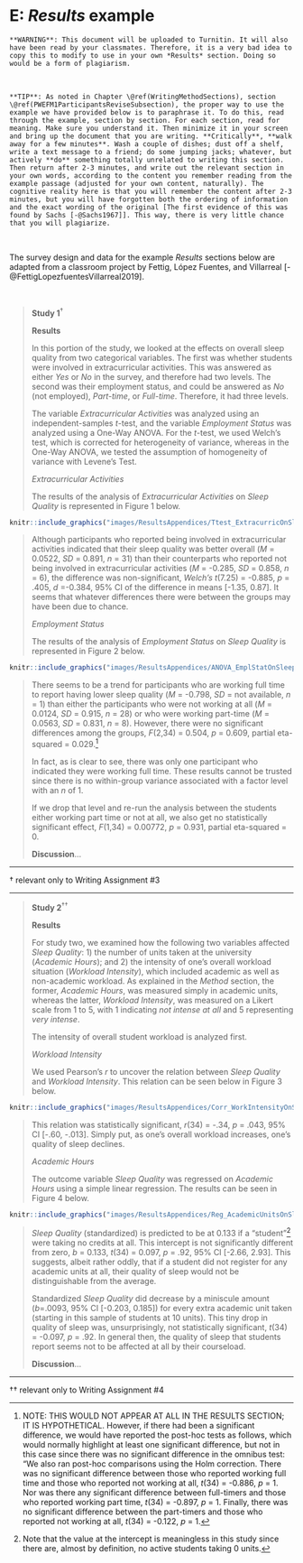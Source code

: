 # E: *Results* example {-}

```block2
**WARNING**: This document will be uploaded to Turnitin. It will also have been read by your classmates. Therefore, it is a very bad idea to copy this to modify to use in your own *Results* section. Doing so would be a form of plagiarism. 
```

<br/>

```block2
**TIP**: As noted in Chapter \@ref(WritingMethodSections), section \@ref(PWEFM1ParticipantsReviseSubsection), the proper way to use the example we have provided below is to paraphrase it. To do this, read through the example, section by section. For each section, read for meaning. Make sure you understand it. Then minimize it in your screen and bring up the document that you are writing. **Critically**, **walk away for a few minutes**. Wash a couple of dishes; dust off a shelf, write a text message to a friend; do some jumping jacks; whatever, but actively **do** something totally unrelated to writing this section. Then return after 2-3 minutes, and write out the relevant section in your own words, according to the content you remember reading from the example passage (adjusted for your own content, naturally). The cognitive reality here is that you will remember the content after 2-3 minutes, but you will have forgotten both the ordering of information and the exact wording of the original [The first evidence of this was found by Sachs [-@Sachs1967]]. This way, there is very little chance that you will plagiarize.
```

<br/>

The survey design and data for the example *Results* sections below are adapted from a classroom project by Fettig, López Fuentes, and Villarreal [-@FettigLopezfuentesVillarreal2019].

<br/>

>**Study 1**$^{\dagger}$
>
>**Results**
>
>In this portion of the study, we looked at the effects on overall sleep quality from two categorical variables. The first was whether students were involved in extracurricular activities. This was answered as either *Yes* or *No* in the survey, and therefore had two levels. The second was their employment status, and could be answered as *No* (not employed), *Part-time*, or *Full-time*. Therefore, it had three levels.
>
>The variable *Extracurricular Activities* was analyzed using an independent-samples *t*-test, and the variable *Employment Status* was analyzed using a One-Way ANOVA. For the *t*-test, we used Welch's test, which is corrected for heterogeneity of variance, whereas in the One-Way ANOVA, we tested the assumption of homogeneity of variance with Levene's Test.
>
>*Extracurricular Activities*
>
>The results of the analysis of *Extracurricular Activities* on *Sleep Quality* is represented in Figure 1 below.
>
>
```r
knitr::include_graphics("images/ResultsAppendices/Ttest_ExtracurricOnSleepQual.png")
```
>
>
>Although participants who reported being involved in extracurricular activities indicated that their sleep quality was better overall (*M* = 0.0522, *SD* = 0.891, *n* = 31) than their counterparts who reported not being involved in extracurricular activities (*M* = -0.285, *SD* = 0.858, *n* = 6), the difference was non-significant, *Welch's* *t*(7.25) = -0.885, *p* = .405, *d* =-0.384, 95% CI of the difference in means [-1.35, 0.87]. It seems that whatever differences there were between the groups may have been due to chance.
>
>*Employment Status*
>
>The results of the analysis of *Employment Status* on *Sleep Quality* is represented in Figure 2 below.
>
>
```r
knitr::include_graphics("images/ResultsAppendices/ANOVA_EmplStatOnSleepQual.png")
```
>
>
>There seems to be a trend for participants who are working full time to report having lower sleep quality (*M* = -0.798, *SD* = not available, *n* = 1) than either the participants who were not working at all (*M* = 0.0124, *SD* = 0.915, *n* = 28) or who were working part-time (*M* = 0.0563, *SD* = 0.831, *n* = 8). However, there were no significant differences among the groups, *F*(2,34) = 0.504, *p* = 0.609, partial eta-squared = 0.029.^[NOTE: THIS WOULD NOT APPEAR AT ALL IN THE RESULTS SECTION; IT IS HYPOTHETICAL. However, if there had been a significant difference, we would have reported the post-hoc tests as follows, which would normally highlight at least one significant difference, but not in this case since there was no significant difference in the omnibus test: "We also ran post-hoc comparisons using the Holm correction. There was no significant difference between those who reported working full time and those who reported not working at all, *t*(34) = -0.886, *p* = 1. Nor was there any significant difference between full-timers and those who reported working part time, *t*(34) = -0.897, *p* = 1. Finally, there was no significant difference between the part-timers and those who reported not working at all, *t*(34) = -0.122, *p* = 1.]
>
>In fact, as is clear to see, there was only one participant who indicated they were working full time. These results cannot be trusted since there is no within-group variance associated with a factor level with an *n* of 1.
>
>If we drop that level and re-run the analysis between the students either working part time or not at all, we also get no statistically significant effect, *F*(1,34) = 0.00772, *p* = 0.931, partial eta-squared = 0.
>
>**Discussion**...

---

$\dagger$ relevant only to Writing Assignment #3  

---

>**Study 2**$^{\dagger\dagger}$
>
>**Results**
>
>For study two, we examined how the following two variables affected *Sleep Quality*: 1) the number of units taken at the university (*Academic Hours*); and 2) the intensity of one's overall workload situation (*Workload Intensity*), which included academic as well as non-academic workload. As explained in the *Method* section, the former, *Academic Hours*, was measured simply in academic units, whereas the latter, *Workload Intensity*, was measured on a Likert scale from 1 to 5, with 1 indicating *not intense at all* and 5 representing *very intense*.
>
>The intensity of overall student workload is analyzed first.
>
>*Workload Intensity*
>
>We used Pearson's *r* to uncover the relation between *Sleep Quality* and *Workload Intensity*. This relation can be seen below in Figure 3 below.
>
>

```r
knitr::include_graphics("images/ResultsAppendices/Corr_WorkIntensityOnSleepQual.png")
```
>
>This relation was statistically significant, *r*(34) = -.34, *p* = .043, 95% CI [-.60, -.013]. Simply put, as one's overall workload increases, one's quality of sleep declines. 
>
>*Academic Hours*
>
>The outcome variable *Sleep Quality* was regressed on *Academic Hours* using a simple linear regression. The results can be seen in Figure 4 below.
>
>

```r
knitr::include_graphics("images/ResultsAppendices/Reg_AcademicUnitsOnSleepQual.png")
```
>
>*Sleep Quality* (standardized) is predicted to be at 0.133 if a "student"^[Note that the value at the intercept is meaningless in this study since there are, almost by definition, no active students taking 0 units.] were taking no credits at all. This intercept is not significantly different from zero, *b* = 0.133, *t*(34) = 0.097, *p* = .92, 95% CI [-2.66, 2.93]. This suggests, albeit rather oddly, that if a student did not register for any academic units at all, their quality of sleep would not be distinguishable from the average.
>
>Standardized *Sleep Quality* did decrease by a miniscule amount (*b*=.0093, 95% CI [-0.203, 0.185]) for every extra academic unit taken (starting in this sample of students at 10 units). This tiny drop in quality of sleep was, unsurprisingly, not statistically significant, *t*(34) = -0.097, *p* = .92. In general then, the quality of sleep that students report seems not to be affected at all by their courseload.
>
>**Discussion**...

---

$\dagger\dagger$ relevant only to Writing Assignment #4